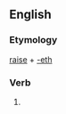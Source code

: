 ==English==

===Etymology===
[[raise]] + [[-eth]]

===Verb===
{{infl|en|verb form}}

# {{archaic third-person singular of|raise}}